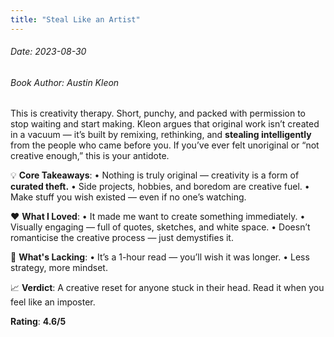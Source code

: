 ```yaml
---
title: "Steal Like an Artist"
---
```


<h6>Date: 2023-08-30</h6>
<h6>Book Author: Austin Kleon</h6>


<div className={styles.preserve}>

This is creativity therapy. Short, punchy, and packed with permission to stop waiting and start making.
Kleon argues that original work isn’t created in a vacuum — it’s built by remixing, rethinking, and **stealing intelligently** from the people who came before you.
If you’ve ever felt unoriginal or “not creative enough,” this is your antidote.

💡 **Core Takeaways**:
•	Nothing is truly original — creativity is a form of **curated theft.**
•	Side projects, hobbies, and boredom are creative fuel.
•	Make stuff you wish existed — even if no one’s watching.

❤️ **What I Loved**:
•	It made me want to create something immediately.
•	Visually engaging — full of quotes, sketches, and white space.
•	Doesn’t romanticise the creative process — just demystifies it.

🤔 **What's Lacking**:
•	It’s a 1-hour read — you’ll wish it was longer.
•	Less strategy, more mindset.

📈 **Verdict**:
A creative reset for anyone stuck in their head.
Read it when you feel like an imposter.

**Rating**: **4.6/5**

</div>
